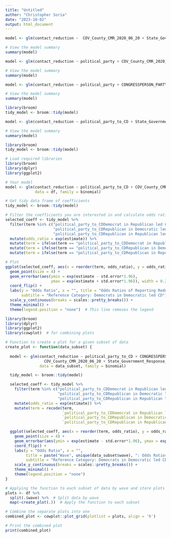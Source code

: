 ```yaml
---
title: "Untitled"
author: "Christopher Soria"
date: "2023-10-02"
output: html_document
---
```


```r
model <- glm(contact_reduction ~  COV_County_CMR_2020_06_20 + State_Government_Response_Index_11192020 + political_party, data = df, family = binomial)

# View the model summary
summary(model)
```

```r
model <- glm(contact_reduction ~ political_party + COV_County_CMR_2020_06_20 + State_Government_Response_Index_11192020 + resp_sex + resp_educ + resp_yob, data = df, family = binomial)

# View the model summary
summary(model)
```

```r
model <- glm(contact_reduction ~ political_party + CONGRESSPERSON_PARTY + State_Government_Response_Index_11192020 + COV_County_CMR_2020_06_20 + resp_sex + resp_educ + resp_yob, data = df, family = binomial)

# View the model summary
summary(model)

library(broom)
tidy_model <- broom::tidy(model)
```

```r
model <- glm(contact_reduction ~ political_party_to_CD + State_Government_Response_Index_11192020 + COV_County_CMR_2020_06_20 + resp_sex + resp_educ + resp_yob, data = df, family = binomial)

# View the model summary
summary(model)

library(broom)
tidy_model <- broom::tidy(model)
```

```r
# Load required libraries
library(broom)
library(dplyr)
library(ggplot2)

# Your model
model <- glm(contact_reduction ~ political_party_to_CD + COV_County_CMR_2020_06_20 + State_Government_Response_Index_11192020 + resp_sex + resp_educ + resp_yob + POPESTIMATE2020, 
             data = df, family = binomial)

# Get tidy data frame of coefficients
tidy_model <- broom::tidy(model)

# Filter the coefficients you are interested in and calculate odds ratios
selected_coeff <- tidy_model %>%
  filter(term %in% c("political_party_to_CDDemocrat in Republican led CD", 
                     "political_party_to_CDRepublican in Democratic led CD", 
                     "political_party_to_CDRepublican in Republican led CD")) %>%
  mutate(odds_ratio = exp(estimate)) %>%
  mutate(term = ifelse(term == "political_party_to_CDDemocrat in Republican led CD", "Democrat in Republican CD", term)) %>%
  mutate(term = ifelse(term == "political_party_to_CDRepublican in Democratic led CD", "Republican in Democratic CD", term)) %>% 
  mutate(term = ifelse(term == "political_party_to_CDRepublican in Republican led CD", "Republican in Republican CD", term))

# Plot
ggplot(selected_coeff, aes(x = reorder(term, odds_ratio), y = odds_ratio, color = term)) +
  geom_point(size = 4) +
  geom_errorbar(aes(ymin = exp(estimate - std.error*1.96), 
                    ymax = exp(estimate + std.error*1.96)), width = 0.2) +
  coord_flip() +
  labs(y = "Odds Ratio", x = "", title = "Odds Ratios of Reporting Reduction in Contact as a Result of the Pandemic",
       subtitle = "Reference Category: Democrats in Democratic led CD") +
  scale_y_continuous(breaks = scales::pretty_breaks()) +
  theme_minimal() +
  theme(legend.position = "none")  # This line removes the legend
```
```r
library(broom)
library(dplyr)
library(ggplot2)
library(cowplot)  # for combining plots

# Function to create a plot for a given subset of data
create_plot <- function(data_subset) {
  
  model <- glm(contact_reduction ~ political_party_to_CD + CONGRESSPERSON_PARTY + 
                 COV_County_CMR_2020_06_20 + State_Government_Response_Index_11192020 + resp_sex + resp_educ + resp_yob, 
               data = data_subset, family = binomial)

  tidy_model <- broom::tidy(model)

  selected_coeff <- tidy_model %>%
    filter(term %in% c("political_party_to_CDDemocrat in Republican led CD", 
                       "political_party_to_CDRepublican in Democratic led CD", 
                       "political_party_to_CDRepublican in Republican led CD")) %>%
    mutate(odds_ratio = exp(estimate)) %>%
    mutate(term = recode(term,
                         `political_party_to_CDDemocrat in Republican led CD` = "Democrat in Republican CD",
                         `political_party_to_CDRepublican in Democratic led CD` = "Republican in Democratic CD",
                         `political_party_to_CDRepublican in Republican led CD` = "Republican in Republican CD"))

  ggplot(selected_coeff, aes(x = reorder(term, odds_ratio), y = odds_ratio, color = term)) +
    geom_point(size = 4) +
    geom_errorbar(aes(ymin = exp(estimate - std.error*1.96), ymax = exp(estimate + std.error*1.96)), width = 0.2) +
    coord_flip() +
    labs(y = "Odds Ratio", x = "", 
         title = paste("Wave", unique(data_subset$wave), ": Odds Ratios of Reporting Reduction in Contact"),
         subtitle = "Reference Category: Democrats in Democratic led CD") +
    scale_y_continuous(breaks = scales::pretty_breaks()) +
    theme_minimal() +
    theme(legend.position = "none")
}

# Applying the function to each subset of data by wave and store plots in a list
plots <- df %>% 
  split(.$wave) %>%  # Split data by wave
  map(~create_plot(.))  # Apply the function to each subset

# Combine the separate plots into one
combined_plot <- cowplot::plot_grid(plotlist = plots, align = 'h')

# Print the combined plot
print(combined_plot)
```

